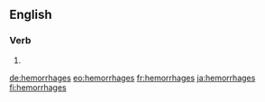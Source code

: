 ==English==

===Verb===
{{head|en|verb form}}

# {{en-third-person singular of|hemorrhage}}

[[de:hemorrhages]]
[[eo:hemorrhages]]
[[fr:hemorrhages]]
[[ja:hemorrhages]]
[[fi:hemorrhages]]